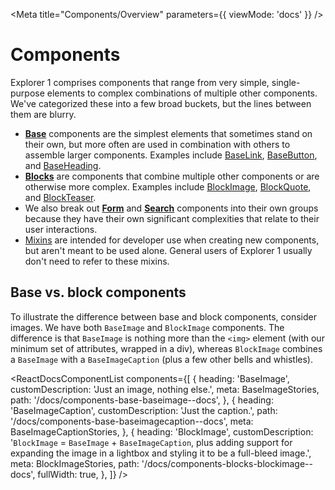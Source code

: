 
<Meta title="Components/Overview" parameters={{ viewMode: 'docs' }} />

# Components

Explorer 1 comprises components that range from very simple, single-purpose elements to complex combinations of multiple other components. We've categorized these into a few broad buckets, but the lines between them are blurry.

- **[Base](?path=/docs/components-base-overview--docs)** components are the simplest elements that sometimes stand on their own, but more often are used in combination with others to assemble larger components. Examples include [BaseLink](?path=/docs/components-base-baselink--docs), [BaseButton](?path=/docs/components-base-basebutton--docs), and [BaseHeading](?path=/docs/components-base-baseheading--docs).
- **[Blocks](?path=/docs/components-blocks-overview--docs)** are components that combine multiple other components or are otherwise more complex. Examples include [BlockImage](?path=/docs/components-blocks-blockimage--docs), [BlockQuote](?path=/docs/components-blocks-blockquote--docs), and [BlockTeaser](?path=/docs/components-blocks-blockteaser--docs).
- We also break out **[Form](?path=/docs/components-forms-overview--docs)** and **[Search](?path=/docs/components-search-overview--docs)** components into their own groups because they have their own significant complexities that relate to their user interactions.
- [Mixins](?path=/docs/components-mixins-overview--docs) are intended for developer use when creating new components, but aren't meant to be used alone. General users of Explorer 1 usually don't need to refer to these mixins.

## Base vs. block components

To illustrate the difference between base and block components, consider images. We have both `BaseImage` and `BlockImage` components. The difference is that `BaseImage` is nothing more than the `<img>` element (with our minimum set of attributes, wrapped in a div), whereas `BlockImage` combines a `BaseImage` with a `BaseImageCaption` (plus a few other bells and whistles).

<ReactDocsComponentList
  components={[
    {
      heading: 'BaseImage',
      customDescription: 'Just an image, nothing else.',
      meta: BaseImageStories,
      path: '/docs/components-base-baseimage--docs',
    },
    {
      heading: 'BaseImageCaption',
      customDescription: 'Just the caption.',
      path: '/docs/components-base-baseimagecaption--docs',
      meta: BaseImageCaptionStories,
    },
    {
      heading: 'BlockImage',
      customDescription:
        '`BlockImage` = `BaseImage` + `BaseImageCaption`, plus adding support for expanding the image in a lightbox and styling it to be a full-bleed image.',
      meta: BlockImageStories,
      path: '/docs/components-blocks-blockimage--docs',
      fullWidth: true,
    },
  ]}
/>
